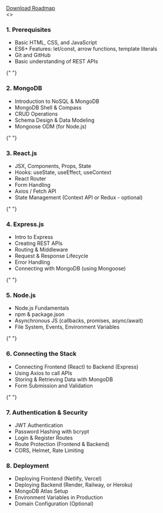 <div className="mt-10 flex justify-center">
  <a
    href="/roadmap/mern-stack-roadmap.pdf"
    download
    className="inline-block px-4 py-2 bg-blue-600 text-white font-medium rounded hover:bg-blue-700 transition"
  >
    Download Roadmap
  </a>
</div>
<>
  <h3 className="text-xl font-semibold mb-2 mt-6">1. Prerequisites</h3>
  <ul className="list-disc list-inside text-gray-800 space-y-1">
    <li>Basic HTML, CSS, and JavaScript</li>
    <li>ES6+ Features: let/const, arrow functions, template literals</li>
    <li>Git and GitHub</li>
    <li>Basic understanding of REST APIs</li>
  </ul>

{" "}

<h3 className="text-xl font-semibold mb-2 mt-6">2. MongoDB</h3>
<ul className="list-disc list-inside text-gray-800 space-y-1">
  <li>Introduction to NoSQL & MongoDB</li>
  <li>MongoDB Shell & Compass</li>
  <li>CRUD Operations</li>
  <li>Schema Design & Data Modeling</li>
  <li>Mongoose ODM (for Node.js)</li>
</ul>

{" "}

<h3 className="text-xl font-semibold mb-2 mt-6">3. React.js</h3>
<ul className="list-disc list-inside text-gray-800 space-y-1">
  <li>JSX, Components, Props, State</li>
  <li>Hooks: useState, useEffect, useContext</li>
  <li>React Router</li>
  <li>Form Handling</li>
  <li>Axios / Fetch API</li>
  <li>State Management (Context API or Redux - optional)</li>
</ul>

{" "}

<h3 className="text-xl font-semibold mb-2 mt-6">4. Express.js</h3>
<ul className="list-disc list-inside text-gray-800 space-y-1">
  <li>Intro to Express</li>
  <li>Creating REST APIs</li>
  <li>Routing & Middleware</li>
  <li>Request & Response Lifecycle</li>
  <li>Error Handling</li>
  <li>Connecting with MongoDB (using Mongoose)</li>
</ul>

{" "}

<h3 className="text-xl font-semibold mb-2 mt-6">5. Node.js</h3>
<ul className="list-disc list-inside text-gray-800 space-y-1">
  <li>Node.js Fundamentals</li>
  <li>npm & package.json</li>
  <li>Asynchronous JS (callbacks, promises, async/await)</li>
  <li>File System, Events, Environment Variables</li>
</ul>

{" "}

<h3 className="text-xl font-semibold mb-2 mt-6">6. Connecting the Stack</h3>
<ul className="list-disc list-inside text-gray-800 space-y-1">
  <li>Connecting Frontend (React) to Backend (Express)</li>
  <li>Using Axios to call APIs</li>
  <li>Storing & Retrieving Data with MongoDB</li>
  <li>Form Submission and Validation</li>
</ul>

{" "}

<h3 className="text-xl font-semibold mb-2 mt-6">
  7. Authentication & Security
</h3>
<ul className="list-disc list-inside text-gray-800 space-y-1">
  <li>JWT Authentication</li>
  <li>Password Hashing with bcrypt</li>
  <li>Login & Register Routes</li>
  <li>Route Protection (Frontend & Backend)</li>
  <li>CORS, Helmet, Rate Limiting</li>
</ul>

  <h3 className="text-xl font-semibold mb-2 mt-6">8. Deployment</h3>
  <ul className="list-disc list-inside text-gray-800 space-y-1 mb-10">
    <li>Deploying Frontend (Netlify, Vercel)</li>
    <li>Deploying Backend (Render, Railway, or Heroku)</li>
    <li>MongoDB Atlas Setup</li>
    <li>Environment Variables in Production</li>
    <li>Domain Configuration (Optional)</li>
  </ul>
</>

